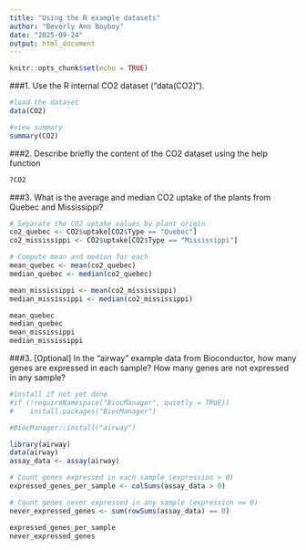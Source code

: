 ```yaml
---
title: "Using the R example datasets"
author: "Beverly Ann Boyboy"
date: "2025-09-24"
output: html_document
---
```


```r
knitr::opts_chunk$set(echo = TRUE)
```


###1. Use the R internal CO2 dataset (“data(CO2)”).
```r
#load the dataset
data(CO2)

#view summary
summary(CO2)
```

###2. Describe briefly the content of the CO2 dataset using the help function
```r
?CO2
```

###3. What is the average and median CO2 uptake of the plants from Quebec and Mississippi?

```r
# Separate the CO2 uptake values by plant origin
co2_quebec <- CO2$uptake[CO2$Type == "Quebec"]
co2_mississippi <- CO2$uptake[CO2$Type == "Mississippi"]

# Compute mean and median for each
mean_quebec <- mean(co2_quebec)
median_quebec <- median(co2_quebec)

mean_mississippi <- mean(co2_mississippi)
median_mississippi <- median(co2_mississippi)

mean_quebec
median_quebec
mean_mississippi
median_mississippi
```

###3. [Optional] In the “airway” example data from Bioconductor, how many genes are expressed in each sample? How many genes are not expressed in any sample?

```r
#install if not yet done
#if (!requireNamespace("BiocManager", quietly = TRUE))
#    install.packages("BiocManager")

#BiocManager::install("airway")

library(airway)
data(airway)
assay_data <- assay(airway)

# Count genes expressed in each sample (expression > 0)
expressed_genes_per_sample <- colSums(assay_data > 0)

# Count genes never expressed in any sample (expression == 0)
never_expressed_genes <- sum(rowSums(assay_data) == 0)

expressed_genes_per_sample
never_expressed_genes
```


